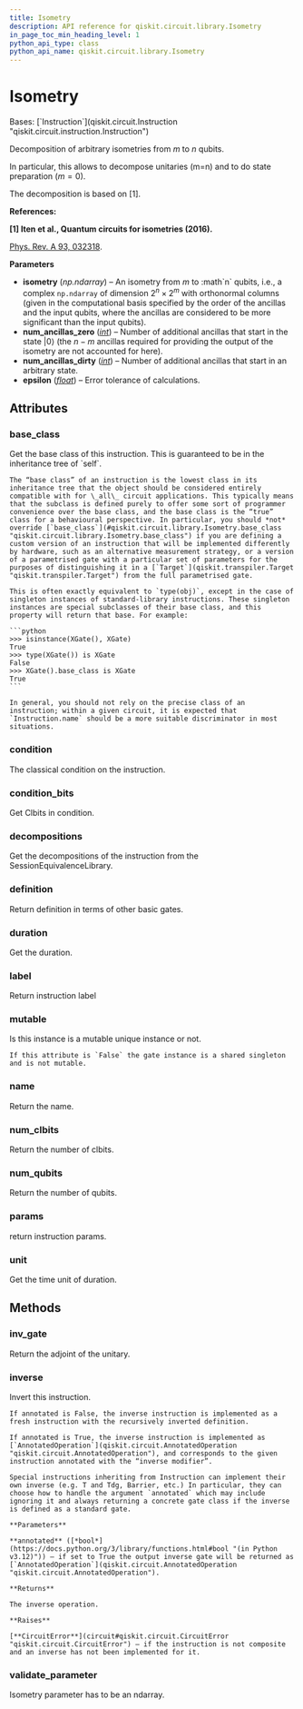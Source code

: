 ```yaml
---
title: Isometry
description: API reference for qiskit.circuit.library.Isometry
in_page_toc_min_heading_level: 1
python_api_type: class
python_api_name: qiskit.circuit.library.Isometry
---
```


# Isometry

<Class id="qiskit.circuit.library.Isometry" isDedicatedPage={true} github="https://github.com/Qiskit/qiskit/tree/stable/1.0/qiskit/circuit/library/generalized_gates/isometry.py#L40-L337" signature="qiskit.circuit.library.Isometry(isometry, num_ancillas_zero, num_ancillas_dirty, epsilon=1e-10)">
  Bases: [`Instruction`](qiskit.circuit.Instruction "qiskit.circuit.instruction.Instruction")

  Decomposition of arbitrary isometries from $m$ to $n$ qubits.

  In particular, this allows to decompose unitaries (m=n) and to do state preparation ($m=0$).

  The decomposition is based on \[1].

  **References:**

  **\[1] Iten et al., Quantum circuits for isometries (2016).**

  [Phys. Rev. A 93, 032318](https://journals.aps.org/pra/abstract/10.1103/PhysRevA.93.032318).

  **Parameters**

  *   **isometry** (*np.ndarray*) – An isometry from $m$ to :math\`n\` qubits, i.e., a complex `np.ndarray` of dimension $2^n \times 2^m$ with orthonormal columns (given in the computational basis specified by the order of the ancillas and the input qubits, where the ancillas are considered to be more significant than the input qubits).
  *   **num\_ancillas\_zero** ([*int*](https://docs.python.org/3/library/functions.html#int "(in Python v3.12)")) – Number of additional ancillas that start in the state $|0\rangle$ (the $n-m$ ancillas required for providing the output of the isometry are not accounted for here).
  *   **num\_ancillas\_dirty** ([*int*](https://docs.python.org/3/library/functions.html#int "(in Python v3.12)")) – Number of additional ancillas that start in an arbitrary state.
  *   **epsilon** ([*float*](https://docs.python.org/3/library/functions.html#float "(in Python v3.12)")) – Error tolerance of calculations.

  ## Attributes

  ### base\_class

  <Attribute id="qiskit.circuit.library.Isometry.base_class" name="base_class">
    Get the base class of this instruction. This is guaranteed to be in the inheritance tree of `self`.

    The “base class” of an instruction is the lowest class in its inheritance tree that the object should be considered entirely compatible with for \_all\_ circuit applications. This typically means that the subclass is defined purely to offer some sort of programmer convenience over the base class, and the base class is the “true” class for a behavioural perspective. In particular, you should *not* override [`base_class`](#qiskit.circuit.library.Isometry.base_class "qiskit.circuit.library.Isometry.base_class") if you are defining a custom version of an instruction that will be implemented differently by hardware, such as an alternative measurement strategy, or a version of a parametrised gate with a particular set of parameters for the purposes of distinguishing it in a [`Target`](qiskit.transpiler.Target "qiskit.transpiler.Target") from the full parametrised gate.

    This is often exactly equivalent to `type(obj)`, except in the case of singleton instances of standard-library instructions. These singleton instances are special subclasses of their base class, and this property will return that base. For example:

    ```python
    >>> isinstance(XGate(), XGate)
    True
    >>> type(XGate()) is XGate
    False
    >>> XGate().base_class is XGate
    True
    ```

    In general, you should not rely on the precise class of an instruction; within a given circuit, it is expected that `Instruction.name` should be a more suitable discriminator in most situations.
  </Attribute>

  ### condition

  <Attribute id="qiskit.circuit.library.Isometry.condition" name="condition">
    The classical condition on the instruction.
  </Attribute>

  ### condition\_bits

  <Attribute id="qiskit.circuit.library.Isometry.condition_bits" name="condition_bits">
    Get Clbits in condition.
  </Attribute>

  ### decompositions

  <Attribute id="qiskit.circuit.library.Isometry.decompositions" name="decompositions">
    Get the decompositions of the instruction from the SessionEquivalenceLibrary.
  </Attribute>

  ### definition

  <Attribute id="qiskit.circuit.library.Isometry.definition" name="definition">
    Return definition in terms of other basic gates.
  </Attribute>

  ### duration

  <Attribute id="qiskit.circuit.library.Isometry.duration" name="duration">
    Get the duration.
  </Attribute>

  ### label

  <Attribute id="qiskit.circuit.library.Isometry.label" name="label">
    Return instruction label
  </Attribute>

  ### mutable

  <Attribute id="qiskit.circuit.library.Isometry.mutable" name="mutable">
    Is this instance is a mutable unique instance or not.

    If this attribute is `False` the gate instance is a shared singleton and is not mutable.
  </Attribute>

  ### name

  <Attribute id="qiskit.circuit.library.Isometry.name" name="name">
    Return the name.
  </Attribute>

  ### num\_clbits

  <Attribute id="qiskit.circuit.library.Isometry.num_clbits" name="num_clbits">
    Return the number of clbits.
  </Attribute>

  ### num\_qubits

  <Attribute id="qiskit.circuit.library.Isometry.num_qubits" name="num_qubits">
    Return the number of qubits.
  </Attribute>

  ### params

  <Attribute id="qiskit.circuit.library.Isometry.params" name="params">
    return instruction params.
  </Attribute>

  ### unit

  <Attribute id="qiskit.circuit.library.Isometry.unit" name="unit">
    Get the time unit of duration.
  </Attribute>

  ## Methods

  ### inv\_gate

  <Function id="qiskit.circuit.library.Isometry.inv_gate" name="inv_gate" github="https://github.com/Qiskit/qiskit/tree/stable/1.0/qiskit/circuit/library/generalized_gates/isometry.py#L329-L337" signature="inv_gate()">
    Return the adjoint of the unitary.
  </Function>

  ### inverse

  <Function id="qiskit.circuit.library.Isometry.inverse" name="inverse" github="https://github.com/Qiskit/qiskit/tree/stable/1.0/qiskit/circuit/library/generalized_gates/isometry.py#L130-L134" signature="inverse(annotated=False)">
    Invert this instruction.

    If annotated is False, the inverse instruction is implemented as a fresh instruction with the recursively inverted definition.

    If annotated is True, the inverse instruction is implemented as [`AnnotatedOperation`](qiskit.circuit.AnnotatedOperation "qiskit.circuit.AnnotatedOperation"), and corresponds to the given instruction annotated with the “inverse modifier”.

    Special instructions inheriting from Instruction can implement their own inverse (e.g. T and Tdg, Barrier, etc.) In particular, they can choose how to handle the argument `annotated` which may include ignoring it and always returning a concrete gate class if the inverse is defined as a standard gate.

    **Parameters**

    **annotated** ([*bool*](https://docs.python.org/3/library/functions.html#bool "(in Python v3.12)")) – if set to True the output inverse gate will be returned as [`AnnotatedOperation`](qiskit.circuit.AnnotatedOperation "qiskit.circuit.AnnotatedOperation").

    **Returns**

    The inverse operation.

    **Raises**

    [**CircuitError**](circuit#qiskit.circuit.CircuitError "qiskit.circuit.CircuitError") – if the instruction is not composite and an inverse has not been implemented for it.
  </Function>

  ### validate\_parameter

  <Function id="qiskit.circuit.library.Isometry.validate_parameter" name="validate_parameter" github="https://github.com/Qiskit/qiskit/tree/stable/1.0/qiskit/circuit/library/generalized_gates/isometry.py#L320-L327" signature="validate_parameter(parameter)">
    Isometry parameter has to be an ndarray.
  </Function>
</Class>

